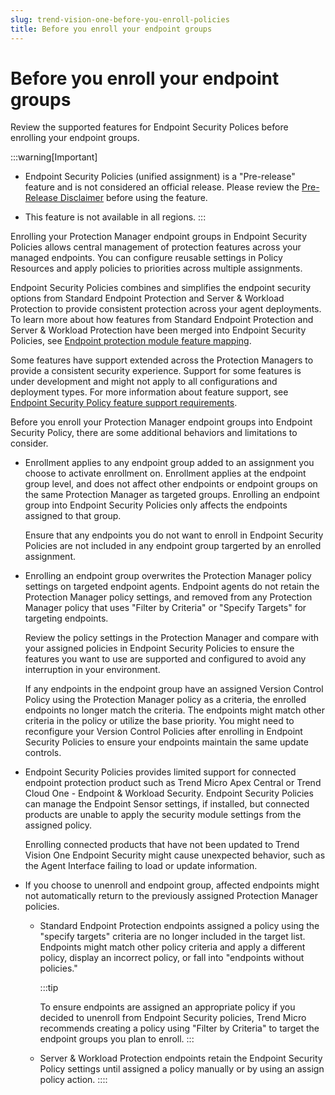 ```yaml
---
slug: trend-vision-one-before-you-enroll-policies
title: Before you enroll your endpoint groups
---
```

# Before you enroll your endpoint groups

Review the supported features for Endpoint Security Polices before enrolling your endpoint groups.

:::warning[Important]

- Endpoint Security Policies (unified assignment) is a "Pre-release" feature and is not considered an official release. Please review the [Pre-Release Disclaimer](pre-release-disclaimer.mdx) before using the feature.

- This feature is not available in all regions.
:::

Enrolling your Protection Manager endpoint groups in Endpoint Security Policies allows central management of protection features across your managed endpoints. You can configure reusable settings in Policy Resources and apply policies to priorities across multiple assignments.

Endpoint Security Policies combines and simplifies the endpoint security options from Standard Endpoint Protection and Server & Workload Protection to provide consistent protection across your agent deployments. To learn more about how features from Standard Endpoint Protection and Server & Workload Protection have been merged into Endpoint Security Policies, see [Endpoint protection module feature mapping](protection-module-feature-mapping.mdx).

Some features have support extended across the Protection Managers to provide a consistent security experience. Support for some features is under development and might not apply to all configurations and deployment types. For more information about feature support, see [Endpoint Security Policy feature support requirements](policy-feature-support-requirements.mdx).

Before you enroll your Protection Manager endpoint groups into Endpoint Security Policy, there are some additional behaviors and limitations to consider.

- Enrollment applies to any endpoint group added to an assignment you choose to activate enrollment on. Enrollment applies at the endpoint group level, and does not affect other endpoints or endpoint groups on the same Protection Manager as targeted groups. Enrolling an endpoint group into Endpoint Security Policies only affects the endpoints assigned to that group.

  Ensure that any endpoints you do not want to enroll in Endpoint Security Policies are not included in any endpoint group targerted by an enrolled assignment.

- Enrolling an endpoint group overwrites the Protection Manager policy settings on targeted endpoint agents. Endpoint agents do not retain the Protection Manager policy settings, and removed from any Protection Manager policy that uses "Filter by Criteria" or "Specify Targets" for targeting endpoints.

  Review the policy settings in the Protection Manager and compare with your assigned policies in Endpoint Security Policies to ensure the features you want to use are supported and configured to avoid any interruption in your environment.

  If any endpoints in the endpoint group have an assigned Version Control Policy using the Protection Manager policy as a criteria, the enrolled endpoints no longer match the criteria. The endpoints might match other criteria in the policy or utilize the base priority. You might need to reconfigure your Version Control Policies after enrolling in Endpoint Security Policies to ensure your endpoints maintain the same update controls.

- Endpoint Security Policies provides limited support for connected endpoint protection product such as Trend Micro Apex Central or Trend Cloud One - Endpoint & Workload Security. Endpoint Security Policies can manage the Endpoint Sensor settings, if installed, but connected products are unable to apply the security module settings from the assigned policy.

  Enrolling connected products that have not been updated to Trend Vision One Endpoint Security might cause unexpected behavior, such as the Agent Interface failing to load or update information.

- If you choose to unenroll and endpoint group, affected endpoints might not automatically return to the previously assigned Protection Manager policies.

  - Standard Endpoint Protection endpoints assigned a policy using the "specify targets" criteria are no longer included in the target list. Endpoints might match other policy criteria and apply a different policy, display an incorrect policy, or fall into "endpoints without policies."

    :::tip

    To ensure endpoints are assigned an appropriate policy if you decided to unenroll from Endpoint Security policies, Trend Micro recommends creating a policy using "Filter by Criteria" to target the endpoint groups you plan to enroll.
    :::

  - Server & Workload Protection endpoints retain the Endpoint Security Policy settings until assigned a policy manually or by using an assign policy action.
::::
